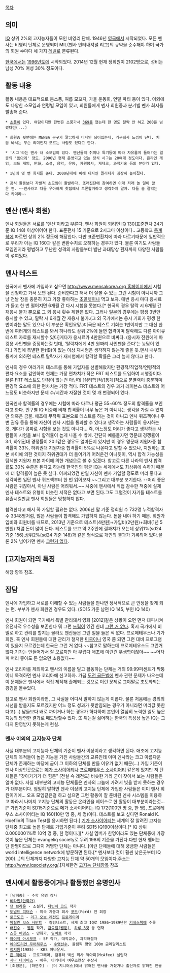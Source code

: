 [[목차]]
== 의미 ==
[[IQ]] 상위 2%의 고지능자들이 모인 비영리 단체. 1946년 [[영국]]에서 시작되었다. 모든 멘사는 비영리 단체로 운영되며 MIL(멘사 인터내셔널 리그)의 규약을 준수해야 하며 국가의 회원 수마다 세 가지 [[레벨]]로 분류된다.

[[한국]]에서는 [[1996년]]도에 시작되었다. 2014년 12월 현재 정회원이 2102명으로, 성비는 남성 70% 여성 30% 정도이다.

== 활동 내용 ==
활동 내용은 대표적으로 봄소풍, 여름 모꼬지, 가을 운동회, 연말 파티 등이 있다. 이외에도 다양한 소모임과 연령별 모임이 있고, 회원들에게 멘사 회원증과 분기별 멘사 회지를 발송해 준다.

 * [[소풍]]이 있다. 여담이지만 한번은 소풍가서 [[369]]를 했는데 한 명도 탈락 안 하고 200을 넘겼다던(...) 

 * 회원증 뒷면에는 MENSA 문구가 깔끔하게 디자인 되어있는데, 가구회사 느낌이 난다. 처음 봐서는 무슨 의미인지 모르는 사람도 있다고 한다.

 * '시그'라는 멘사 내 소모임이 있다. 멘산들의 취미나 특기등에 따라 자유롭게 들어가는 일종의 '[[동아리]]' 정도. 2006년 현재 운영되고 있는 정식 시그는 20여개 정도이다. 온라인 게임, 보드 게임, 만화, 소설, 음악, 운동, 자원봉사, 재테크, 과학기술 등의 분야가 있다.

 * 1년에 몇 번 회지를 준다. 2000년대에 비해 디자인 퀄리티가 굉장히 높아졌다.

 * 공식 활동보다 자발적 소모임이 활발하다. 또래집단에 참여하면 이래 저래 놀 일이 많은 편. ~~멘사라고 다들 우아하게 찻집에서 토론할거라고 생각하지 말자. 다들 술 잘먹는다 카더라~~
== 멘산 (멘사 회원) ==
멘사 회원들은 서로를 '멘산'이라고 부른다.
멘사 회원이 되려면 IQ 130(표준편차 24기준 IQ 148) 이상이어야 한다. 표준편차 15 기준으로 2시그마 이상이다.. 고등학교 [[통계학]]에 따르면 상위 2% 정도에 해당한다. 
다만 표준변환치에 따라 다르기때문에 일반적으로 우리가 아는 IQ 160과 같은 변환수치로 오해하는 경우가 있다. 물론 여기도 사람들 모임인지라 평범하고 무난한 성격의 사람들부터 별난 과대망상 환자까지 다양한 사람들이 섞여있다.

== 멘사 테스트 ==
한국에서 멘사에 가입하고 싶으면 [[http://www.mensakorea.org 홈페이지]]에서 시험을 신청하고 가서 보면 된다. 준비한다고 해서 더 잘볼 수 있는 그런 시험이 아니니까 그냥 전날 잠을 충분히 자고 가장 좋아하는 [[초콜렛]]이나 먹고 보자. 매번 응시 마다 응시료가 들고 한 번 떨어지면 6개월 간 다시 시험을 못본다.[* 한국의 경우 탈락 시 6개월 간 재응시 불가 뿐으로 그 외 응시 횟수 제한은 없다. 그러나 일본의 경우에는 평생 3번만 응시할 수 있고, 탈락 시 6개월 간 재응시 불가.(그 외 국가에서는 응시 기회가 평생 한 번이라는 말도 있으나 이 부분은 확인요망.)미국은 테스트 기회는 1번이지만 그 대신 한번에 여러개의 테스트를 봐서 하나라도 상위 2%에 들면 합격이며 탈락해도 다른 아이큐 테스트 자료를 재시할수 있다]게다가 응시료가 4만원으로 비싸다. (응시자 전원에게 마킹용 사인펜을 증정하는걸 빗대, '탈락자에게 4만 원짜리 사인펜을 준다'는 농담이 있다.) 가입에 특별한 한(恨)이 없는 이상 재시험은 생각하지 않는게 좋을 듯.멘사  내부의 통계에 의하면 테스트 탈락자가 재시험에서 합격할 확률은 그리 높지 않다고 한다.

멘사의 경우 여러가지 테스트를 통해 가입자를 선별해왔지만 환경적/직업적/연령적의 편차 요소를 감안하여 현재는 가장 편차치가 작은 FRT 테스트를 도입하여 시행중이다. 물론 FRT 테스트도 단점이 없는건 아닌데 [심리학]적/[통계]적으로 분별력이 충분하며 환경적 요소에 의한 편차치는 가장 적다. FRT 테스트의 경우 과거 레이븐스 테스트와 어느정도 비슷하지만 문제 수/시간과 자잘한 것이 몇 개 변경되어 있다.

한국멘사 합격률의 경우에는 시험에 따라 다르나 평균 55~60% 정도의 합격률을 보인다고 한다. 인구별 IQ 비중에 비해 합격률이 너무 높은 거 아니냐는 생각을 가질 수 있지만 의혹은 금물. 애초에 무작위 표본으로 테스트를 하는 것이 아니고 멘사 퀴즈책이나 주변 권유 등을 통해 자신이 멘사 시험을 통과할 수 있다고 생각하는 사람들이 응시하는 것. 게다가 공짜로 시험을 보는 것도 아니다... 즉, 어느정도 머리가 좋다고 생각하는 사람들이 시험을 보니 합격률이 높게 나올 수 밖에. 간단히 예를들자면 명문대 경쟁률이 3:1, 하위권대 경쟁률이 20:1같은 경우도 얼마든지 있지만 이 경우 명문대 지원자중 합격률이 33%, 하위권대 지원자중 합격률이 5%로 나온다고 말할 수 있으나, 지원하는 표본 차이에 의한 것이지 하위권대가 더 들어가기 어려운건 아니듯이, 역시 합격 가능성을 탐색한 지원자 표본 차이에 의한 개념으로 볼 수 있겠다. 참고로 다른 나라의 멘사 합격률도 30% 수준은 된다고 하는데 한국인의 평균 IQ는 세계에서도 최상위에 속하기 때문에 더 합격률이 높은 듯 싶다. 어찌되었건 만일 자신이 멘사 가입할 정도로 머리 좋다고 생각하면 일단 멘사 퀴즈책부터 한 번 읽어보자.~~그리고 대부분 포기한다. --머리 좋은 사람은 귀찮아서, 아닌 사람은 어려워서.~~ 시중에 멘사에서 직접 감수한 책중에 실제 멘사 테스트와 유형이 비슷한 서적은 없다고 보면 된다.그도 그럴것이 자기들 테스트를 유출시킬만큼 멘사 회원들은 멍청하지 않다.

합격한다고 해서 꼭 가입할 필요는 없다. 2006년 말 기준 정회원 수 732명 누적합격자수 3348명처럼, 많은 사람들이 합격해도 가입하지 않는다. 돈을 내야 하기 때문. 회원가입비와 회원비를 내므로, 2013년 기준으로 테스트(4만원)+가입비(2만원)+회비(1년 5만원) 처럼 돈이 많이 든다. 
테스트를 보고 약 2주안에 결과지가 오는데 상위1%(sd24 기준 156),상위2%(sd24 기준 148)과 같은 형식으로 개인의 결과가 기록되어 있다.물론 2% 넘어가면 멘사 [[그런거 없다]].

== [고지능자]의 특징 ==
해당 항목 참조.

== 잡담 ==
멘사에 가입하고 서로를 이해할 수 있는 사람들을 만나면 정서적으로 큰 안정을 찾게 되는 편. 부부가 멘사 회원인 경우도 있다. (SD15 기준 남편 IQ 145, 부인 IQ 140)

멘사 회원이 되면 국가에서 특별 관리돼서 영화 [2012]같은 상황이 오면 먼저 대피시켜 유전자적 우수성을 보존한다 뭐 그런 [[드립]]이 있긴 한데 [[그런 거 없다]]. 혹시 국가에서 비밀로 하고 관리를 할지는 몰라도 멘산들은 그런 일을 들은 적 없다. 프로메테우스나 기가 회원, 혹 멘사 회원들에 대한 관리가 철저한 [[미국]]이나 영국 쯤 되면 그런 대비 프로그램이 있을지 모르겠는데 한국은 그런 거 없다.~~참고로 말하는데 프로메테우스도 그런거 없다.기가는 안들어가서 잘 모르지만 아 부럽다 애초에 이런건 [[우생학]]이잖아~~ ~~어차피 머리 좋아도 돈 없으면 소용없다~~

멘사 코리아를 제외하고 멘사의 이름을 달고 활동하는 단체는 거의 99.99퍼센트가 짝퉁이니 목격하면 멘사 코리아에 신고하자.
가끔 [[도전 골든벨]]에 멘사 관련 문제가 나오는데 이 문제들은 멘사에서 직접 제작해 출제되는 것으로 이런 문제로 그야말로 초토화되는 광경을 볼수있다.

참고로 멘사 회원이라면, 그 사실을 어디서 말하지 않는게 이롭다. 물론 처음에는 경외의 시선을 받을지도 모르겠지만 어느 정도 성과가 뒷받침되는 경우가 아니라면 머리값 못한다고(...) 남들보다 배로 까이거나 하는 경우가 허다하며 본인이 열심히 노력한 일도 높은 지능의 당연한 결과로 매도당할수 있다. 또 튀는걸 싫어하는 한국의 특성상 높은 IQ는 그다지 환영받지 못하는게 현실.

=== 멘사 이외의 고지능자 단체 ===
사실 대부분의 고지능자 단체의 기준이 멘사 이상이라고 생각하면 된다. 애초에 고지능 단체의 목적들이 높은 지능을 가진 사람들간의 교류인데 이미 멘사라는 크고 아름다운 단체가 존재하는 마당에 굳이 그 이하의 단체를 만들 이유가 없기 때문(...) 가입 기준이 멘사 이상인곳으로는 [[메가 소사이어티]]나 [[프로메테우스 소사이어티]] 같은게 있지만 저 단체들은 "찾아가기가 더 힘든" [전설 속 레전드] 비슷한 거라 굳이 찾아서 보는 사람들은 얼마 없다. 사실 대부분의 고지능 단체들은 멘사의 그늘에 가려서 빛을 받지 못하는 경우가 대부분이다. 엄밀히 말하면 멘사 이상의 고지능 단체에 가입한 사람들은 이미 멘사 회원이기에... 오프 모임같은걸 하고 싶으면 그런 활동이 잘 준비된 멘사 시스템을 이용하고 따라서 나머지 고지능 단체의 활동은 온라인을 베이스로 한 활동이 대부분이라는것...[* 가입기준이 SD15기준으로 메가 소사이어티는 IQ 172(100만 명 중, 한 명), 프로메테우스 소사이어티는 IQ 160(10만 명 중, 세 명)이다. 테스트를 보고 싶다면 Ronald K. Hoeflin의 Titan Test를 응시하면 된다.] [[기가 소사이어티]]는 세계의 잘 알려진 고지능 단체중 최고로 높은 단체로 가입기준이 무려 SD15 IQ190이상이다.[* IQ 상위 0.0000001%로 10억 명 중, 한 명이다.][* 사실 멤버가 한명이라도 있는 단체중에 가장 컷이 높은 단체는 evangeliq society로 무려 198의 기준을 가진다.다만 현재 멤버는 단 한명이므로 그다지 저명한 단체는 아니다..]이런 단체들에 대해 궁금한 사람들은 world intelligence network에 방문하면 된다.[* 멘사보다 컷이 훨씬 낮은곳부터 IQ 200(...)의 단체까지 다양한 고지능 단체 약 50개의 모임이다.주소는 http://www.iqsociety.org/.]자세한건 [[고지능 단체]]항목 참조
== 멘사에서 활동중이거나 활동했던 유명인사 ==
 * [남휘종] - 수학 유명 강사
 * [[비타민(만화가)]]
 * [[댄 브라운]] - 소설가, [[다빈치 코드]] 작가
 * [[도널드 피터슨]] - 미국 자동차 회사 [[포드]](Ford) 전 회장
 * [[로코도코]] - [[리그 오브 레전드]] [[프로게이머]]
 * [[메릴린 보스 사반트]] - 칼럼니스트, 세계 최고 IQ로 1986~1989년판 [[기네스북]]에 수록
 * [[배진수]] - [[웹툰]] 작가, [[금요일(웹툰)]], [[하루 3컷]] 등 연재
 * [[스콧 애덤스]] - 만화가, [[딜버트]] 작가
 * [[아이작 아시모프]] - SF 작가, 대학교수, 과학해설자
 * [[에이드리언 무어하우스]] - [[수영]]선수, 올림픽 평영 100m 금메달리스트
 * [[정지원]](1985) - KBS 아나운서.
 * [[존 맥아피]] - 프로그래머, 컴퓨터 백신 회사 맥아피(McAfee) 설립자
 * [[지나 데이비스]] - 배우, 아카데미 여우조연상 수상자
 * [최정문], [하연주] - [더 지니어스]에서 밝혀진 멘사를 거쳤거나 출신자로 밝혀진 인물
